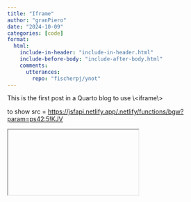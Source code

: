 ```yaml
---
title: "Iframe"
author: "granPiero"
date: "2024-10-09"
categories: [code]
format: 
  html:
    include-in-header: "include-in-header.html"
    include-before-body: "include-after-body.html"
    comments:
      utterances: 
        repo: "fischerpj/ynot"
---
```


This is the first post in a Quarto blog to use \\\<`iframe\>`{=html}

to show src = <https://jsfapi.netlify.app/.netlify/functions/bgw?param=ps42:5!KJV>

<iframe>src= "<https://jsfapi.netlify.app/.netlify/functions/bgw?param=ps42:5!KJV>" title="jsfapi iframe" width="300" height="200"</iframe>
